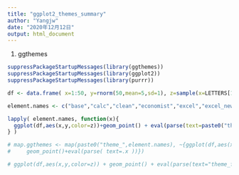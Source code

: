 ---
title: "ggplot2_themes_summary"
author: "Yangjw"
date: "2020年12月12日"
output: html_document
---

1. ggthemes
```{r setup, include=FALSE}
suppressPackageStartupMessages(library(ggthemes))
suppressPackageStartupMessages(library(ggplot2))
suppressPackageStartupMessages(library(purrr))

df <- data.frame( x=1:50, y=rnorm(50,mean=5,sd=1), z=sample(x=LETTERS[1:4],50,replace = T) )

element.names <- c("base","calc","clean","economist","excel","excel_new","few","fivethirtyeight","foundation","gdocs","hc","igray","map","pander","par","solarized","solid","stata","tufte","wsj")

lapply( element.names, function(x){
  ggplot(df,aes(x,y,color=z))+geom_point() + eval(parse(text=paste0("theme_",x,"()")))
} )

# map.ggthemes <- map(paste0("theme_",element.names), ~{ggplot(df,aes(x,y,color=z))+
#     geom_point()+eval(parse( text=.x ))})

# ggplot(df,aes(x,y,color=z)) + geom_point() + eval(parse(text="theme_few()"))

```
